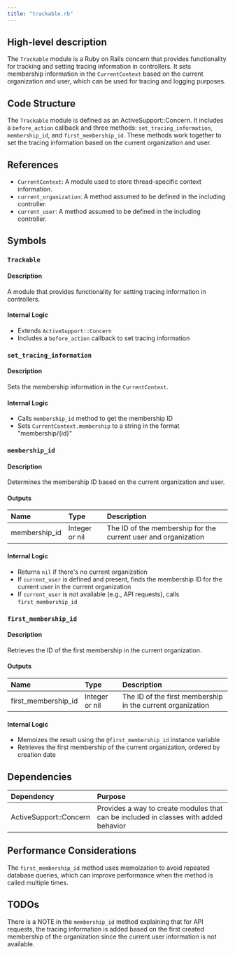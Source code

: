 ```yaml
---
title: "trackable.rb"
---
```


## High-level description
The `Trackable` module is a Ruby on Rails concern that provides functionality for tracking and setting tracing information in controllers. It sets membership information in the `CurrentContext` based on the current organization and user, which can be used for tracing and logging purposes.

## Code Structure
The `Trackable` module is defined as an ActiveSupport::Concern. It includes a `before_action` callback and three methods: `set_tracing_information`, `membership_id`, and `first_membership_id`. These methods work together to set the tracing information based on the current organization and user.

## References
- `CurrentContext`: A module used to store thread-specific context information.
- `current_organization`: A method assumed to be defined in the including controller.
- `current_user`: A method assumed to be defined in the including controller.

## Symbols

### `Trackable`
#### Description
A module that provides functionality for setting tracing information in controllers.

#### Internal Logic
- Extends `ActiveSupport::Concern`
- Includes a `before_action` callback to set tracing information

### `set_tracing_information`
#### Description
Sets the membership information in the `CurrentContext`.

#### Internal Logic
- Calls `membership_id` method to get the membership ID
- Sets `CurrentContext.membership` to a string in the format "membership/{id}"

### `membership_id`
#### Description
Determines the membership ID based on the current organization and user.

#### Outputs
| Name | Type | Description |
|:-----|:-----|:------------|
| membership_id | Integer or nil | The ID of the membership for the current user and organization |

#### Internal Logic
- Returns `nil` if there's no current organization
- If `current_user` is defined and present, finds the membership ID for the current user in the current organization
- If `current_user` is not available (e.g., API requests), calls `first_membership_id`

### `first_membership_id`
#### Description
Retrieves the ID of the first membership in the current organization.

#### Outputs
| Name | Type | Description |
|:-----|:-----|:------------|
| first_membership_id | Integer or nil | The ID of the first membership in the current organization |

#### Internal Logic
- Memoizes the result using the `@first_membership_id` instance variable
- Retrieves the first membership of the current organization, ordered by creation date

## Dependencies
| Dependency | Purpose |
|:-----------|:--------|
| ActiveSupport::Concern | Provides a way to create modules that can be included in classes with added behavior |

## Performance Considerations
The `first_membership_id` method uses memoization to avoid repeated database queries, which can improve performance when the method is called multiple times.

## TODOs
There is a NOTE in the `membership_id` method explaining that for API requests, the tracing information is added based on the first created membership of the organization since the current user information is not available.